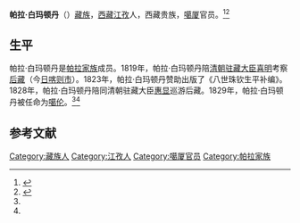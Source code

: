 '''帕拉·白玛顿丹'''（{{bd|？||？|}}）[[藏族|藏族]]，[[西藏|西藏]][[江孜|江孜]]人，西藏贵族，[[噶厦|噶厦]]官员。<ref name=bi>{{cite book|title=1728－1959 西藏的贵族和政府|author=毕达克|publisher=中国藏学出版社|page=69}}</ref><ref name=xuzheng>{{cite book|title=西藏农民的生活——帕拉村半个世纪的变迁|author=徐平、郑堆|others=|publisher=中国藏学出版社|year=2000|url=http://book.tibet.cn/book_xtsw.asp?id=251|deadurl=yes|archiveurl=https://web.archive.org/web/20150417123224/http://book.tibet.cn/book_xtsw.asp?id=251|archivedate=2015-04-17}}</ref>

==生平==
帕拉·白玛顿丹是[[帕拉家族|帕拉家族]]成员。1819年，帕拉·白玛顿丹陪[[清朝|清朝]][[驻藏大臣|驻藏大臣]][[喜明|喜明]]考察[[后藏|后藏]]（今[[日喀则市|日喀则市]]）。1823年，帕拉·白玛顿丹赞助出版了《八世珠钦生平补编》。1828年，帕拉·白玛顿丹陪同清朝驻藏大臣[[惠显|惠显]]巡游后藏。1829年，帕拉·白玛顿丹被任命为[[噶伦|噶伦]]。<ref name=bi/><ref name=xuzheng/>

==参考文献==
{{reflist}}

[[Category:藏族人|Category:藏族人]]
[[Category:江孜人|Category:江孜人]]
[[Category:噶厦官员|Category:噶厦官员]]
[[Category:帕拉家族|Category:帕拉家族]]